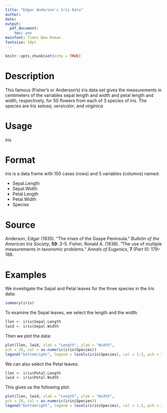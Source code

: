 ```yaml
---
title: "Edgar Anderson's Iris Data"
author:
date: 
output: 
  pdf_document: 
    toc: yes
mainfont: Times New Roman 
fontsize: 10pt
---
```


```r
knitr::opts_chunk$set(echo = TRUE)
```

# Description 
This famous (Fisher’s or Anderson’s) iris data set gives the measurements in centimeters of the variables
sepal length and width and petal length and width, respectively, for 50 flowers from each of 3 species of iris.
The species are *Iris setosa*, *versicolor*, and *virginica*

# Usage 
iris

# Format
iris is a data frame with 150 cases (rows) and 5 variables (columns) named: 

* Sepal.Length
* Sepal.Width
* Petal.Length
* Petal.Width
* Species

# Source 
Anderson, Edgar (1935). “The irises of the Gaspe Peninsula.” *Bulletin of the American Iris Society*, **59**:
2–5.
Fisher, Ronald A. (1936). “The use of multiple measurements in taxonomic problems.” *Annals of Eugenics*,
**7** (Part II): 179–188.

# Examples 
We investigate the Sepal and Petal leaves for the three species in the Iris data: 
```r
summary(iris)
```
To examine the Sepal leaves, we select the length and the width:
```r
llen <- iris$Sepal.Length
lwid <- iris$Sepal.Width
```
Then we plot the data:

```r
plot(llen, lwid, xlab = "Length", ylab = "Width",
pch = 20, col = as.numeric(iris$Species))
legend("bottomright", legend = levels(iris$Species), col = 1:3, pch = 20)
```
We can also select the Petal leaves:
```r
llen <- iris$Petal.Length
lwid <- iris$Petal.Width
```
This gives us the following plot:

```r
plot(llen, lwid, xlab = "Length", ylab = "Width",
pch = 20, col = as.numeric(iris$Species))
legend("bottomright", legend = levels(iris$Species), col = 1:3, pch = 20)
```



